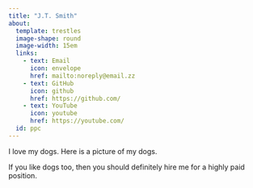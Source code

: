```yaml
---
title: "J.T. Smith"
about:
  template: trestles
  image-shape: round
  image-width: 15em
  links:
    - text: Email
      icon: envelope
      href: mailto:noreply@email.zz
    - text: GitHub
      icon: github
      href: https://github.com/
    - text: YouTube
      icon: youtube
      href: https://youtube.com/
  id: ppc
---
```


:::{#ppc}
I love my dogs. Here is a picture of my dogs.

If you like dogs too, then you should definitely hire me for
a highly paid position.
:::